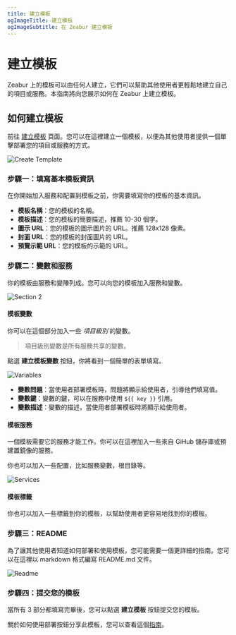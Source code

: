 ```yaml
---
title: 建立模板
ogImageTitle: 建立模板
ogImageSubtitle: 在 Zeabur 建立模板
---
```


# 建立模板

Zeabur 上的模板可以由任何人建立，它們可以幫助其他使用者更輕鬆地建立自己的項目或服務。本指南將向您展示如何在 Zeabur 上建立模板。

## 如何建立模板

前往 [建立模板](https://dash.zeabur.com/create-template) 頁面。您可以在這裡建立一個模板，以便為其他使用者提供一個單擊部署您的項目或服務的方式。

![Create Template](/template/create/section-1.png)

### 步驟一：填寫基本模板資訊

在你開始加入服務和配置到模板之前，你需要填寫你的模板的基本資訊。

- **模板名稱**：您的模板的名稱。
- **模板描述**：您的模板的簡要描述，推薦 10-30 個字。
- **圖示 URL**：您的模板的圖示圖片的 URL。推薦 128x128 像素。
- **封面 URL**：您的模板的封面圖片的 URL。
- **預覽示範 URL**：您的模板的示範的 URL。

### 步驟二：變數和服務

你的模板由服務和變陣列成。您可以向您的模板加入服務和變數。

![Section 2](/template/create/section-2.png)

#### 模板變數

你可以在這個部分加入一些 *項目級別* 的變數。

> 項目級別變數是所有服務共享的變數。

點選 **建立模板變數** 按鈕，你將看到一個簡單的表單填寫。

![Variables](/template/create/variables.png)

- **變數問題**：當使用者部署模板時，問題將顯示給使用者，引導他們填寫值。
- **變數鍵**：變數的鍵，可以在服務中使用 `${{ key }}` 引用。
- **變數描述**：變數的描述，當使用者部署模板時將顯示給使用者。

#### 模板服務

一個模板需要它的服務才能工作。你可以在這裡加入一些來自 GiHub 儲存庫或預建置鏡像的服務。

你也可以加入一些配置，比如服務變數，根目錄等。

![Services](/template/create/services.png)

#### 模板標籤

你也可以加入一些標籤到你的模板，以幫助使用者更容易地找到你的模板。

### 步驟三：README

為了讓其他使用者知道如何部署和使用模板，您可能需要一個更詳細的指南。您可以在這裡以 markdown 格式編寫 README.md 文件。

![Readme](/template/create/section-3.png)

### 步驟四：提交您的模板

當所有 3 部分都填寫完畢後，您可以點選 **建立模板** 按鈕提交您的模板。

關於如何使用部署按鈕分享此模板，您可以查看這個[指南](../deploy/deploy-button)。
